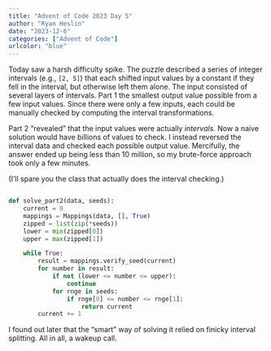 ```yaml
---
title: "Advent of Code 2023 Day 5"
author: "Ryan Heslin"
date: "2023-12-6"
categories: ["Advent of Code"]
urlcolor: "blue"
---
```


Today saw a harsh difficulty spike. The puzzle described a series of 
integer intervals (e.g., `[2, 5]`) that each shifted input values by a constant 
if they fell in the interval, but otherwise left them alone. The input consisted 
of several layers of intervals.
Part 1 the smallest output value possible from a few input values.
Since there were only a few inputs, each could be manually checked by computing 
the interval transformations.

Part 2 "revealed" that the input values were actually _intervals_. Now a naive 
solution would have billions of values to check. I instead reversed the interval 
data and checked each possible output value. Mercifully, the answer ended up 
being less than 10 million, so my brute-force approach took only a few minutes. 

(I'll spare you the class that actually does the interval checking.)

```py

def solve_part2(data, seeds):
    current = 0
    mappings = Mappings(data, [], True)
    zipped = list(zip(*seeds))
    lower = min(zipped[0])
    upper = max(zipped[1])

    while True:
        result = mappings.verify_seed(current)
        for number in result:
            if not (lower <= number <= upper):
                continue
            for rnge in seeds:
                if rnge[0] <= number <= rnge[1]:
                    return current
        current += 1

```

I found out later that the "smart" way of solving it relied on finicky interval 
splitting. All in all, a wakeup call.

